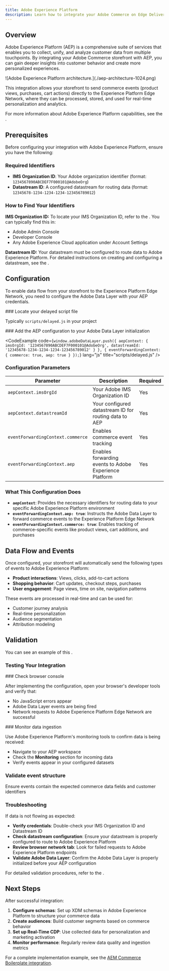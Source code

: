 ```yaml
---
title: Adobe Experience Platform
description: Learn how to integrate your Adobe Commerce on Edge Delivery Services storefront project with Adobe Experience Platform to collect and analyze customer data.
---
```



## Overview

Adobe Experience Platform (AEP) is a comprehensive suite of services that enables you to collect, unify, and analyze customer data from multiple touchpoints. By integrating your Adobe Commerce storefront with AEP, you can gain deeper insights into customer behavior and create more personalized experiences.

<Diagram caption="Adobe Experience Platform architecture showing data flow from various sources to unified customer profiles.">
  ![Adobe Experience Platform architecture.](./aep-architecture-1024.png)
</Diagram>

This integration allows your storefront to send commerce events (product views, purchases, cart actions) directly to the Experience Platform Edge Network, where they can be processed, stored, and used for real-time personalization and analytics.

For more information about Adobe Experience Platform capabilities, see the <Link href="https://experienceleague.adobe.com/docs/experience-platform/landing/home.html" text="Adobe Experience Platform documentation" />.

## Prerequisites

Before configuring your integration with Adobe Experience Platform, ensure you have the following:

### Required Identifiers

* **IMS Organization ID**: Your Adobe organization identifier (format: `1234567890ABCDEF7F000101@AdobeOrg`)
* **Datastream ID**: A configured datastream for routing data (format: `12345678-1234-1234-1234-123456789012`)

### How to Find Your Identifiers

**IMS Organization ID:**
To locate your IMS Organization ID, refer to the <Link href="https://experienceleague.adobe.com/docs/core-services/interface/administration/organizations.html" text="Organizations documentation" />. You can typically find this in:

- Adobe Admin Console
- Developer Console
- Any Adobe Experience Cloud application under Account Settings

**Datastream ID:**
Your datastream must be configured to route data to Adobe Experience Platform. For detailed instructions on creating and configuring a datastream, see the <Link href="https://experienceleague.adobe.com/docs/experience-platform/datastreams/overview.html" text="Datastreams documentation" />.

## Configuration

To enable data flow from your storefront to the Experience Platform Edge Network, you need to configure the Adobe Data Layer with your AEP credentials.

<Tasks>

<Task>
### Locate your delayed script file

Typically `scripts/delayed.js` in your project
</Task>

<Task>
### Add the AEP configuration to your Adobe Data Layer initialization

<CodeExample code={`
window.adobeDataLayer.push({
	aepContext: {
		imsOrgId: '1234567890ABCDEF7F000101@AdobeOrg',
		datastreamId: '12345678-1234-1234-1234-123456789012'
	}
	}, {
	eventForwardingContext: {
		commerce: true,
		aep: true
	}
	});
`} lang="js" title="scripts/delayed.js" />

</Task>
</Tasks>

### Configuration Parameters

| Parameter | Description | Required |
|-----------|-------------|----------|
| `aepContext.imsOrgId` | Your Adobe IMS Organization ID | Yes |
| `aepContext.datastreamId` | Your configured datastream ID for routing data to AEP | Yes |
| `eventForwardingContext.commerce` | Enables commerce event tracking | Yes |
| `eventForwardingContext.aep` | Enables forwarding events to Adobe Experience Platform | Yes |

### What This Configuration Does

- **`aepContext`**: Provides the necessary identifiers for routing data to your specific Adobe Experience Platform environment
- **`eventForwardingContext.aep: true`**: Instructs the Adobe Data Layer to forward commerce events to the Experience Platform Edge Network
- **`eventForwardingContext.commerce: true`**: Enables tracking of commerce-specific events like product views, cart additions, and purchases

## Data Flow and Events

Once configured, your storefront will automatically send the following types of events to Adobe Experience Platform:

- **Product interactions**: Views, clicks, add-to-cart actions
- **Shopping behavior**: Cart updates, checkout steps, purchases
- **User engagement**: Page views, time on site, navigation patterns

These events are processed in real-time and can be used for:
- Customer journey analysis
- Real-time personalization
- Audience segmentation
- Attribution modeling

## Validation

You can see an example of this <Link href="https://github.com/hlxsites/aem-boilerplate-commerce/commit/eb49d00bcebd21e48cd87c0efced17d2c6ccfd9d" text="in the Commerce Boilerplate" />.

### Testing Your Integration

<Tasks>

<Task>
### Check browser console

After implementing the configuration, open your browser's developer tools and verify that:

- No JavaScript errors appear
- Adobe Data Layer events are being fired
- Network requests to Adobe Experience Platform Edge Network are successful
</Task>

<Task>
### Monitor data ingestion

Use Adobe Experience Platform's monitoring tools to confirm data is being received:

- Navigate to your AEP workspace
- Check the **Monitoring** section for incoming data
- Verify events appear in your configured datasets
</Task>

</Tasks>

### Validate event structure

Ensure events contain the expected commerce data fields and customer identifiers

### Troubleshooting

If data is not flowing as expected:

- **Verify credentials**: Double-check your IMS Organization ID and Datastream ID
- **Check datastream configuration**: Ensure your datastream is properly configured to route to Adobe Experience Platform
- **Review browser network tab**: Look for failed requests to Adobe Experience Platform endpoints
- **Validate Adobe Data Layer**: Confirm the Adobe Data Layer is properly initialized before your AEP configuration

For detailed validation procedures, refer to the <Link href="https://experienceleague.adobe.com/docs/platform-learn/getting-started-for-data-architects-and-data-engineers/ingest-batch-data.html" text="Data Ingestion Monitoring documentation" />.

## Next Steps

After successful integration:

1. **Configure schemas**: Set up XDM schemas in Adobe Experience Platform to structure your commerce data  
2. **Create audiences**: Build customer segments based on commerce behavior
3. **Set up Real-Time CDP**: Use collected data for personalization and marketing activation
4. **Monitor performance**: Regularly review data quality and ingestion metrics

For a complete implementation example, see the <Link href="https://experienceleague.adobe.com/docs/core-services/interface/administration/organizations.html" text="Organizations documentation" /> [AEM Commerce Boilerplate integration](https://github.com/hlxsites/aem-boilerplate-commerce).
